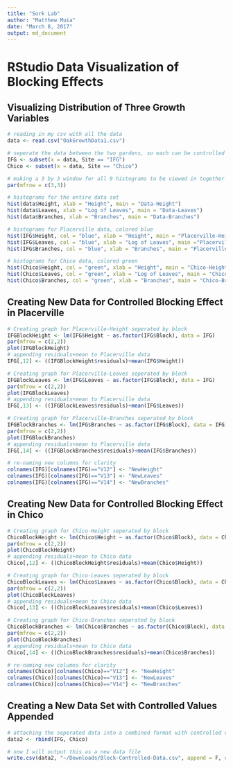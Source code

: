 ```yaml
---
title: "Sork Lab"
author: "Matthew Muia"
date: "March 8, 2017"
output: md_document
---
```


# RStudio Data Visualization of Blocking Effects

## Visualizing Distribution of Three Growth Variables
```r
# reading in my csv with all the data
data <- read.csv("OakGrowthData1.csv")

# seperate the data between the two gardens, so each can be controlled seperately 
IFG <- subset(x = data, Site == "IFG")
Chico <- subset(x = data, Site == "Chico")

# making a 3 by 3 window for all 9 histograms to be viewed in together
par(mfrow = c(3,3))

# histograms for the entire data set
hist(data$Height, xlab = "Height", main = "Data-Height")
hist(data$Leaves, xlab = "Log of Leaves", main = "Data-Leaves")
hist(data$Branches, xlab = "Branches", main = "Data-Branches")

# histograms for Placerville data, colored blue
hist(IFG$Height, col = "blue", xlab = "Height", main = "Placerville-Height")
hist(IFG$Leaves, col = "blue", xlab = "Log of Leaves", main ="Placerville-Leaves")
hist(IFG$Branches, col = "blue", xlab = "Branches", main = "Placerville-Branches")

# histograms for Chico data, colored green
hist(Chico$Height, col = "green", xlab = "Height", main = "Chico-Height")
hist(Chico$Leaves, col = "green", xlab = "Log of Leaves", main = "Chico-Leaves")
hist(Chico$Branches, col = "green", xlab = "Branches", main = "Chico-Branches")

```

## Creating New Data for Controlled Blocking Effect in Placerville
```r
# Creating graph for Placerville-Height seperated by block
IFGBlockHeight <- lm(IFG$Height ~ as.factor(IFG$Block), data = IFG)
par(mfrow = c(2,2))
plot(IFGBlockHeight)
# appending residuals+mean to Placerville data
IFG[,12] <- ((IFGBlockHeight$residuals)+mean(IFG$Height))

# Creating graph for Placerville-Leaves seperated by block
IFGBlockLeaves <- lm(IFG$Leaves ~ as.factor(IFG$Block), data = IFG)
par(mfrow = c(2,2))
plot(IFGBlockLeaves)
# appending residuals+mean to Placerville data
IFG[,13] <- ((IFGBlockLeaves$residuals)+mean(IFG$Leaves))

# Creating graph for Placerville-Branches seperated by block
IFGBlockBranches <- lm(IFG$Branches ~ as.factor(IFG$Block), data = IFG)
par(mfrow = c(2,2))
plot(IFGBlockBranches)
# appending residuals+mean to Placerville data
IFG[,14] <- ((IFGBlockBranches$residuals)+mean(IFG$Branches))

# re-naming new columns for clarity
colnames(IFG)[colnames(IFG)=="V12"] <- "NewHeight"
colnames(IFG)[colnames(IFG)=="V13"] <- "NewLeaves"
colnames(IFG)[colnames(IFG)=="V14"] <- "NewBranches"
```

## Creating New Data for Controlled Blocking Effect in Chico
```r
# Creating graph for Chico-Height seperated by block
ChicoBlockHeight <- lm(Chico$Height ~ as.factor(Chico$Block), data = Chico)
par(mfrow = c(2,2))
plot(ChicoBlockHeight)
# appending residuals+mean to Chico data
Chico[,12] <- ((ChicoBlockHeight$residuals)+mean(Chico$Height))

# Creating graph for Chico-Leaves seperated by block
ChicoBlockLeaves <- lm(Chico$Leaves ~ as.factor(Chico$Block), data = Chico)
par(mfrow = c(2,2))
plot(ChicoBlockLeaves)
# appending residuals+mean to Chico data
Chico[,13] <- ((ChicoBlockLeaves$residuals)+mean(Chico$Leaves))

# Creating graph for Chico-Branches seperated by block
ChicoBlockBranches <- lm(Chico$Branches ~ as.factor(Chico$Block), data = Chico)
par(mfrow = c(2,2))
plot(ChicoBlockBranches)
# appending residuals+mean to Chico data
Chico[,14] <- ((ChicoBlockBranches$residuals)+mean(Chico$Branches))

# re-naming new columns for clarity 
colnames(Chico)[colnames(Chico)=="V12"] <- "NewHeight"
colnames(Chico)[colnames(Chico)=="V13"] <- "NewLeaves"
colnames(Chico)[colnames(Chico)=="V14"] <- "NewBranches"
```

## Creating a New Data Set with Controlled Values Appended
```r
# attaching the seperated data into a combined format with controlled values
data2 <- rbind(IFG, Chico)

# now I will output this as a new data file
write.csv(data2, "~/Downloads/Block-Controlled-Data.csv", append = F, quote = F, sep = ",")
```